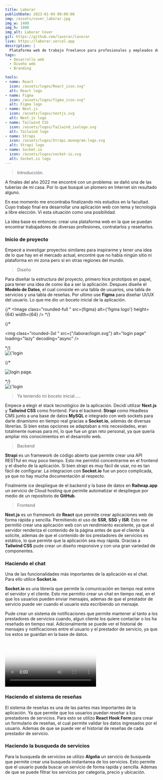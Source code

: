 ```yaml
---
title: Laborar
publishDate: 2023-01-04 00:00:00
img: /assets/cover_laborar.jpg
img_w: 1400
img_h: 1000
img_alt: Laborar Cover
git: https://github.com/lavorar/lavorar
live: https://laborar.vercel.app
description: |
  Plataforma web de trabajo freelance para profesionales y empleados domésticos, con un sistema de reseñas y un chat en tiempo real que facilita la comunicacion.
tags:
  - Desarrollo web
  - Diseño web
  - Branding

tools:
- name: React
  icon: /assets/logos/React_icon.svg"
  alt: React logo
- name: Figma
  icon: /assets/logos/figma_icon.svg"
  alt: Figma logo
- name: Next.js
  icon: /assets/logos/nextjs.svg
  alt: Next.js logo
- name: Tailwind CSS
  icon: /assets/logos/Tailwind_isologo.svg
  alt: Tailwind logo
- name: Strapi
  icon: /assets/logos/Strapi.monogram.logo.svg
  alt: Strapi logo
- name: Socket.io
  icon: /assets/logos/socket-io.svg
  alt: Socket.io logo     
---
```






> Introducción.

A finales del año 2022 me encontré con un problema: se dañó una de las tuberías de mi casa. Por lo que busqué un plomero en Internet sin resultado alguno. 

En ese momento me encontraba finalizando mis estudios en la facultad. Cuyo trabajo final era desarrollar una aplicación web con tema y tecnología a libre elección. Vi esta situación como una posibilidad. 

La idea base es entonces: crear una plataforma web en la que se puedan encontrar trabajadores de diversas profesiones, contratarlos y reseñarlos.

### Inicio de proyecto



Empecé a investigar proyectos similares para inspirarme y tener una idea de lo que hay en el mercado actual, encontré que no había ningún sitio ni plataforma en mi zona pero sí en otras regiones del mundo.

> Diseño

Para diseñar la estructura del proyecto, primero hice prototipos en papel, para tener una idea de como iba a ser la aplicación. Despues diseñe el **Modelo de Datos**, el cual consiste en una tabla de usuarios, una tabla de servicios y una tabla de reseñas. Por ultimo use **Figma** para diseñar UI/UX del usuario. Lo que me dio un boceto inicial de la aplicación.

{/* <Image class="rounded-full " src={figma} alt={'figma logo'} height={64} width={64} /> */}

{/* <div class="flex justify-center my-10 ">
<img class="rounded-3xl " src={"/laborar/login.svg"} alt="login page" loading="lazy"	decoding="async"  />
</div> */}

<div class="flex justify-center my-10 ">
<Image class="rounded-3xl" src={"/laborar/login.jpg"} alt={'login page'} aspectRatio={495/844} width={300}   />
</div>


{/* <div class="my-10">
<img class="rounded-3xl" src="/laborar/home.jpg" alt="login page." loading="lazy"	decoding="async" />
</div> */}

<div class="flex justify-center my-10 ">
<Image class="rounded-3xl" src="/laborar/home500w.jpg" alt={'login page'} aspectRatio={512/631} width={512}   />
</div>

>Ya teniendo mi boceto inicial.....

Empece a elegir el stack tecnológico de la aplicación. Decidí utilizar **Next.js** y **Tailwind CSS** como frontend. Para el backend: **Strapi** como Headless CMS junto a una base de datos **MySQL** e integrado con web sockets para darle dinamismo en tiempo real gracias a **Socket.io**, además de diversas librerías. Si bien estas opciones se adaptaban a mis necesidades, eran totalmente nuevas para mí, lo que fue un gran reto personal, ya que quería ampliar mis conocimientos en el desarrollo web.


> Backend

**Strapi** es un framework de código abierto que permite crear una API RESTful en muy poco tiempo. Esto me permitió concentrarme en el frontend y el diseño de la aplicación. Si bien strapi es muy fácil de usar, no es tan fácil de configurar. La integracion con **Socket.io** fue un poco complicada, ya que no hay mucha documentación al respecto. 

Finalmente ice despliegue de el backend y la base de datos en **Railwap.app** un servicio de Cloud hosting que permite automatizar el despliegue por medio de un repositorio de **GitHub**.

> Frontend

**Next.js** es un framework de **React** que permite crear aplicaciones web de forma rápida y sencilla. Permitiendo el uso de **SSR**, **SSG** y **ISR**. Esto  me permitió crear una aplicación web con un rendimiento excelente, ya que el servidor renderiza el contenido de la página antes de que el cliente la solicite, ademas de que el contenido de los prestadores de servicios es estático, lo que permite que la aplicación sea muy rápida. Gracias a **Tailwind CSS** pude crear un diseño responsive y con una gran variedad de componentes.




### Haciendo el chat

Una de las funcionalidades más importantes de la aplicación es el chat. Para ello utilice **Socket.io**.

**Socket.io** es una librería que permite la comunicación en tiempo real entre el servidor y el cliente. Esto me permitio crear un chat en tiempo real, en el que los usuarios pueden enviar mensajes, ademas de que el prestador de servicio puede ver cuando el usuario esta escribiendo un mensaje. 

Pude crear un sistema de notificaciones que permite mantener al tanto a los prestadores de servicios cuando, algun cliente los quiere contactar o los ha reseñado en tiempo real. Adicionalmente se puede ver el historial de mensajes y notificaciones entre el usuario y el prestador de servicio, ya que los estos se guardan en la base de datos.

<div class="flex justify-center my-10 object-contain max-w-[272px] m-auto sm:max-w-none ">
  <video class="my-10 w-full" src="/videos/chatapp.mp4" type="video/webm" preload="metadata" loading="lazy"	decoding="async" poster="/assets/cover_laborar.jpg" controls >
  </video >
</div>


### Haciendo el sistema de reseñas

El sistema de reseñas es una de las partes mas importantes de la aplicación. Ya que permite que los usuarios puedan reseñar a los prestadores de servicios. Para esto se utilizo **React Hook Form** para crear un formulario de reseñas, el cual permite validar los datos ingresados por el usuario. Ademas de que se puede ver el historial de reseñas de cada prestador de servicio.





### Haciendo la busqueda de servicios

Para la busqueda de servicios se utilizo **Algolia** un servicio de busqueda que permite crear una busqueda instantanea de los servicios. Esto permite que el usuario pueda buscar un servicio de forma rapida y sencilla. Ademas de que se puede filtrar los servicios por categoria, precio y ubicación.

